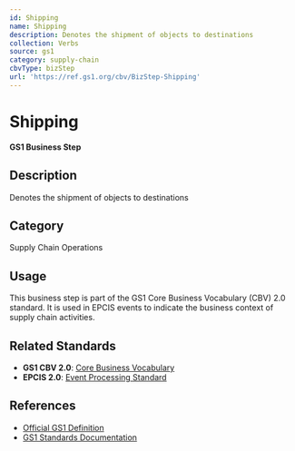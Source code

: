 ```yaml
---
id: Shipping
name: Shipping
description: Denotes the shipment of objects to destinations
collection: Verbs
source: gs1
category: supply-chain
cbvType: bizStep
url: 'https://ref.gs1.org/cbv/BizStep-Shipping'
---
```

# Shipping

**GS1 Business Step**

## Description

Denotes the shipment of objects to destinations

## Category

Supply Chain Operations

## Usage

This business step is part of the GS1 Core Business Vocabulary (CBV) 2.0 standard. It is used in EPCIS events to indicate the business context of supply chain activities.

## Related Standards

- **GS1 CBV 2.0**: [Core Business Vocabulary](https://ref.gs1.org/standards/cbv/)
- **EPCIS 2.0**: [Event Processing Standard](https://ref.gs1.org/standards/epcis/)

## References

- [Official GS1 Definition](https://ref.gs1.org/cbv/BizStep-Shipping)
- [GS1 Standards Documentation](https://www.gs1.org/standards)
